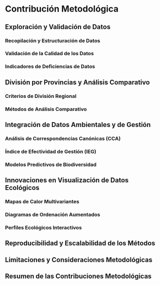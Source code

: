 # Contribución Metodológica {#sec-contribucio}

## Exploración y Validación de Datos

### Recopilación y Estructuración de Datos

### Validación de la Calidad de los Datos

### Indicadores de Deficiencias de Datos

## División por Provincias y Análisis Comparativo

### Criterios de División Regional

### Métodos de Análisis Comparativo

## Integración de Datos Ambientales y de Gestión

### Análisis de Correspondencias Canónicas (CCA)

### Índice de Efectividad de Gestión (IEG)

### Modelos Predictivos de Biodiversidad

## Innovaciones en Visualización de Datos Ecológicos

### Mapas de Calor Multivariantes

### Diagramas de Ordenación Aumentados

### Perfiles Ecológicos Interactivos

## Reproducibilidad y Escalabilidad de los Métodos

## Limitaciones y Consideraciones Metodológicas

## Resumen de las Contribuciones Metodológicas
